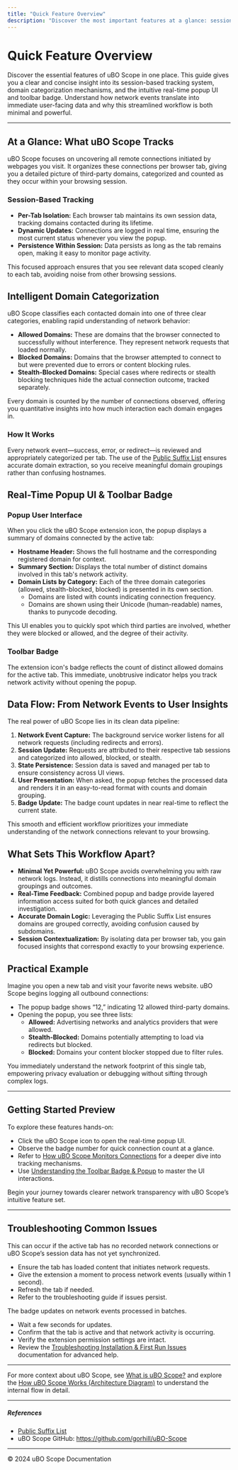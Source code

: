 ```yaml
---
title: "Quick Feature Overview"
description: "Discover the most important features at a glance: session-based tracking, domain categorization (allowed, blocked, stealth), and the real-time popup UI and toolbar badge. See how data flows from network events to user-facing insights, and what sets this minimal-yet-powerful workflow apart."
---
```


# Quick Feature Overview

Discover the essential features of uBO Scope in one place. This guide gives you a clear and concise insight into its session-based tracking system, domain categorization mechanisms, and the intuitive real-time popup UI and toolbar badge. Understand how network events translate into immediate user-facing data and why this streamlined workflow is both minimal and powerful.

---

## At a Glance: What uBO Scope Tracks

uBO Scope focuses on uncovering all remote connections initiated by webpages you visit. It organizes these connections per browser tab, giving you a detailed picture of third-party domains, categorized and counted as they occur within your browsing session.

### Session-Based Tracking
- **Per-Tab Isolation:** Each browser tab maintains its own session data, tracking domains contacted during its lifetime.
- **Dynamic Updates:** Connections are logged in real time, ensuring the most current status whenever you view the popup.
- **Persistence Within Session:** Data persists as long as the tab remains open, making it easy to monitor page activity.

This focused approach ensures that you see relevant data scoped cleanly to each tab, avoiding noise from other browsing sessions.

## Intelligent Domain Categorization

uBO Scope classifies each contacted domain into one of three clear categories, enabling rapid understanding of network behavior:

- **Allowed Domains:** These are domains that the browser connected to successfully without interference. They represent network requests that loaded normally.
- **Blocked Domains:** Domains that the browser attempted to connect to but were prevented due to errors or content blocking rules.
- **Stealth-Blocked Domains:** Special cases where redirects or stealth blocking techniques hide the actual connection outcome, tracked separately.

Every domain is counted by the number of connections observed, offering you quantitative insights into how much interaction each domain engages in.

### How It Works
Every network event—success, error, or redirect—is reviewed and appropriately categorized per tab. The use of the [Public Suffix List](https://publicsuffix.org/) ensures accurate domain extraction, so you receive meaningful domain groupings rather than confusing hostnames.

## Real-Time Popup UI & Toolbar Badge

### Popup User Interface

When you click the uBO Scope extension icon, the popup displays a summary of domains connected by the active tab:

- **Hostname Header:** Shows the full hostname and the corresponding registered domain for context.
- **Summary Section:** Displays the total number of distinct domains involved in this tab's network activity.
- **Domain Lists by Category:** Each of the three domain categories (allowed, stealth-blocked, blocked) is presented in its own section.
  - Domains are listed with counts indicating connection frequency.
  - Domains are shown using their Unicode (human-readable) names, thanks to punycode decoding.

This UI enables you to quickly spot which third parties are involved, whether they were blocked or allowed, and the degree of their activity.

### Toolbar Badge

The extension icon's badge reflects the count of distinct allowed domains for the active tab. This immediate, unobtrusive indicator helps you track network activity without opening the popup.

## Data Flow: From Network Events to User Insights

The real power of uBO Scope lies in its clean data pipeline:

1. **Network Event Capture:** The background service worker listens for all network requests (including redirects and errors).
2. **Session Update:** Requests are attributed to their respective tab sessions and categorized into allowed, blocked, or stealth.
3. **State Persistence:** Session data is saved and managed per tab to ensure consistency across UI views.
4. **User Presentation:** When asked, the popup fetches the processed data and renders it in an easy-to-read format with counts and domain grouping.
5. **Badge Update:** The badge count updates in near real-time to reflect the current state.

This smooth and efficient workflow prioritizes your immediate understanding of the network connections relevant to your browsing.

## What Sets This Workflow Apart?

- **Minimal Yet Powerful:** uBO Scope avoids overwhelming you with raw network logs. Instead, it distills connections into meaningful domain groupings and outcomes.
- **Real-Time Feedback:** Combined popup and badge provide layered information access suited for both quick glances and detailed investigation.
- **Accurate Domain Logic:** Leveraging the Public Suffix List ensures domains are grouped correctly, avoiding confusion caused by subdomains.
- **Session Contextualization:** By isolating data per browser tab, you gain focused insights that correspond exactly to your browsing experience.

## Practical Example

Imagine you open a new tab and visit your favorite news website. uBO Scope begins logging all outbound connections:

- The popup badge shows “12,” indicating 12 allowed third-party domains.
- Opening the popup, you see three lists:
  - **Allowed:** Advertising networks and analytics providers that were allowed.
  - **Stealth-Blocked:** Domains potentially attempting to load via redirects but blocked.
  - **Blocked:** Domains your content blocker stopped due to filter rules.

You immediately understand the network footprint of this single tab, empowering privacy evaluation or debugging without sifting through complex logs.

---

## Getting Started Preview

To explore these features hands-on:

- Click the uBO Scope icon to open the real-time popup UI.
- Observe the badge number for quick connection count at a glance.
- Refer to [How uBO Scope Monitors Connections](https://path.to/getting-started/first-steps-usage-validation/how-it-works) for a deeper dive into tracking mechanisms.
- Use [Understanding the Toolbar Badge & Popup](https://path.to/guides/getting-started-with-ubo-scope/understanding-badge-and-popup) to master the UI interactions.

Begin your journey towards clearer network transparency with uBO Scope’s intuitive feature set.

---

## Troubleshooting Common Issues

<AccordionGroup title="Troubleshooting Quick Feature Overview">
<Accordion title="Popup displays ‘NO DATA’ or is empty">
This can occur if the active tab has no recorded network connections or uBO Scope’s session data has not yet synchronized.

- Ensure the tab has loaded content that initiates network requests.
- Give the extension a moment to process network events (usually within 1 second).
- Refresh the tab if needed.
- Refer to the troubleshooting guide if issues persist.
</Accordion>
<Accordion title="Badge count does not update">
The badge updates on network events processed in batches.

- Wait a few seconds for updates.
- Confirm that the tab is active and that network activity is occurring.
- Verify the extension permission settings are intact.
- Review the [Troubleshooting Installation & First Run Issues](https://path.to/getting-started/first-steps-usage-validation/troubleshooting) documentation for advanced help.
</Accordion>
</AccordionGroup>

---

For more context about uBO Scope, see [What is uBO Scope?](https://path.to/overview/intro-core-concepts/product-overview) and explore the [How uBO Scope Works (Architecture Diagram)](https://path.to/overview/architecture-usage/how-it-works-architecture) to understand the internal flow in detail.

---

##### References
- [Public Suffix List](https://publicsuffix.org/)
- uBO Scope GitHub: https://github.com/gorhill/uBO-Scope

---

© 2024 uBO Scope Documentation

